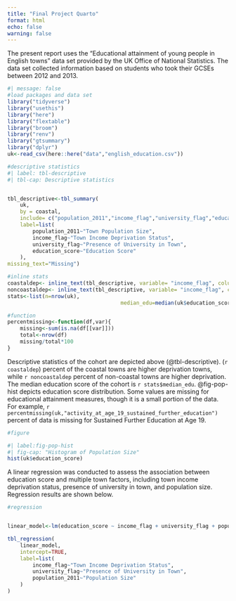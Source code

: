 ```yaml
---
title: "Final Project Quarto"
format: html
echo: false
warning: false
---
```

The present report uses the "Educational attainment of young people in English towns" data set provided by the UK Office of National Statistics. The data set collected information based on students who took their GCSEs between 2012 and 2013. 
```r
#| message: false
#load packages and data set
library("tidyverse")
library("usethis")
library("here")
library("flextable")
library("broom")
library("renv")
library("gtsummary")
library("dplyr")
uk<-read_csv(here::here("data","english_education.csv"))

```


```r
#descriptive statistics
#| label: tbl-descriptive
#| tbl-cap: Descriptive statistics


tbl_descriptive<-tbl_summary(
	uk,
	by = coastal,
	include= c("population_2011","income_flag","university_flag","education_score"),
	label=list(
		population_2011~"Town Population Size",
		income_flag~"Town Income Deprivation Status",
		university_flag~"Presence of University in Town",
		education_score~"Education Score"
	),
missing_text="Missing")

#inline stats
coastaldep<- inline_text(tbl_descriptive, variable= "income_flag", column="stat_1")
noncoastaldep<- inline_text(tbl_descriptive, variable= "income_flag", column="stat_2")
stats<-list(n=nrow(uk),
									median_edu=median(uk$education_score))

#function
percentmissing<-function(df,var){
	missing<-sum(is.na(df[[var]]))
	total<-nrow(df)
	missing/total*100
}

```
Descriptive statistics of the cohort are depicted above (@tbl-descriptive). (`r coastaldep`) percent of the coastal towns are higher deprivation towns, while `r noncoastaldep` percent of non-coastal towns are higher deprivation. The median education score of the cohort is `r stats$median_edu`. @fig-pop-hist depicts education score distribution. Some values are missing for educational attainment measures, though it is a small portion of the data. For example, `r percentmissing(uk,"activity_at_age_19_sustained_further_education")` percent of data is missing for Sustained Further Education at Age 19. 
```r
#figure

#| label:fig-pop-hist
#| fig-cap: "Histogram of Population Size"
hist(uk$education_score)

```

A linear regression was conducted to assess the association between education score and multiple town factors, including town income deprivation status, presence of university in town, and population size. Regression results are shown below. 
```r
#regression


linear_model<-lm(education_score ~ income_flag + university_flag + population_2011, data=uk)

tbl_regression(
	linear_model,
	intercept=TRUE,
	label=list(
		income_flag~"Town Income Deprivation Status",
		university_flag~"Presence of University in Town",
		population_2011~"Population Size"
	)
)

```

```r

	
```

